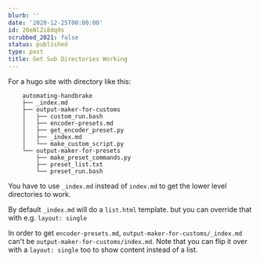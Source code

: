 ```yaml
---
blurb: ''
date: '2020-12-25T00:00:00'
id: 20eNlZi8dq9s
scrubbed_2021: false
status: published
type: post
title: Get Sub Directories Working
---
```


For a hugo site with directory like this:

        automating-handbrake
        ├── _index.md
        ├── output-maker-for-customs
        │   ├── custom_run.bash
        │   ├── encoder-presets.md
        │   ├── get_encoder_preset.py
        │   ├── _index.md
        │   └── make_custom_script.py
        └── output-maker-for-presets
            ├── make_preset_commands.py
            ├── preset_list.txt
            └── preset_run.bash
    
    
You have to use `_index.md` instead of `index.md` to get the lower level directories to work. 

By default `_index.md` will do a `list.html` template. but you can override that with e.g. `layout: single`

In order to get `encoder-presets.md`, `output-maker-for-customs/_index.md` can't be `output-maker-for-customs/index.md`. Note that you can flip it over with a `layout: single` too to show content instead of a list.
